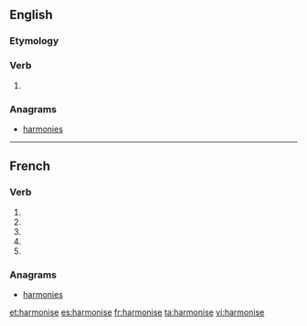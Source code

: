 {{also|harmonisé}}
==English==

===Etymology===
{{suffix|harmony|ise}}

===Verb===
{{en-verb|harmonis|es}}

# {{British spelling}} {{alternative spelling of|{{l|en|harmonize}}}}

===Anagrams===
* [[harmonies#English|harmonies]]

----

==French==

===Verb===
{{fr-verb-form}}

# {{conjugation of|harmoniser||1|s|pres|ind|lang=fr}}
# {{conjugation of|harmoniser||3|s|pres|ind|lang=fr}}
# {{conjugation of|harmoniser||1|s|pres|sub|lang=fr}}
# {{conjugation of|harmoniser||3|s|pres|sub|lang=fr}}
# {{conjugation of|harmoniser||2|s|imp|lang=fr}}

===Anagrams===
* [[harmonies#French|harmonies]]

[[et:harmonise]]
[[es:harmonise]]
[[fr:harmonise]]
[[ta:harmonise]]
[[vi:harmonise]]